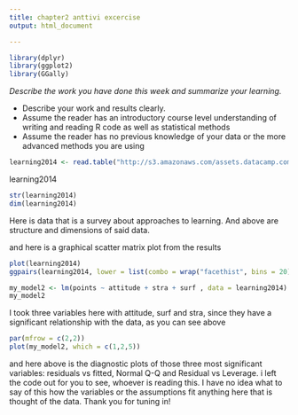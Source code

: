 ```yaml
---
title: chapter2 anttivi excercise
output: html_document

---
```

```r
library(dplyr)
library(ggplot2)
library(GGally)
```

*Describe the work you have done this week and summarize your learning.*

- Describe your work and results clearly. 
- Assume the reader has an introductory course level understanding of writing and reading R code as well as statistical methods
- Assume the reader has no previous knowledge of your data or the more advanced methods you are using  


```r
learning2014 <- read.table("http://s3.amazonaws.com/assets.datacamp.com/production/course_2218/datasets/learning2014.txt", head = TRUE, sep = ",")
```

learning2014

```r
str(learning2014)
dim(learning2014)
```

Here is data that is a survey about approaches to learning. And above are structure and dimensions of said data.

and here is a graphical scatter matrix plot from the results

```r
plot(learning2014) 
ggpairs(learning2014, lower = list(combo = wrap("facethist", bins = 20)))

```
```r
my_model2 <- lm(points ~ attitude + stra + surf , data = learning2014)
my_model2
```
I took three variables here with attitude, surf and stra, since they have a significant relationship with the data, as you can see above

```r
par(mfrow = c(2,2))
plot(my_model2, which = c(1,2,5))
```

and here above is the diagnostic plots of those three most significant variables: residuals vs fitted, Normal Q-Q and Residual vs Leverage. i left the code out for you to see, whoever is reading this. I have no idea what to say of this how the variables or the assumptions fit anything here that is thought of the data. Thank you for tuning in!
